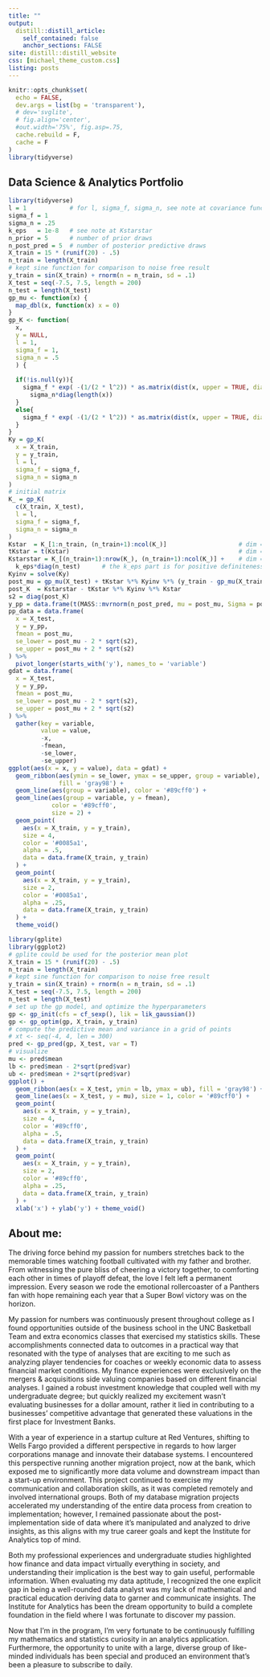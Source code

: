 ```yaml
---
title: ""
output:
  distill::distill_article:
    self_contained: false
    anchor_sections: FALSE
site: distill::distill_website
css: [michael_theme_custom.css]
listing: posts
---
```


```r
knitr::opts_chunk$set(
  echo = FALSE,
  dev.args = list(bg = 'transparent'),
  # dev='svglite',
  # fig.align='center',
  #out.width='75%', fig.asp=.75,
  cache.rebuild = F,
  cache = F
)
library(tidyverse)
```

<div class='index-title' style="">
# Data Science & Analytics Portfolio
</div>

```r
library(tidyverse)
l = 1            # for l, sigma_f, sigma_n, see note at covariance function
sigma_f = 1      
sigma_n = .25 
k_eps   = 1e-8   # see note at Kstarstar
n_prior = 5      # number of prior draws
n_post_pred = 5  # number of posterior predictive draws
X_train = 15 * (runif(20) - .5)  
n_train = length(X_train)
# kept sine function for comparison to noise free result
y_train = sin(X_train) + rnorm(n = n_train, sd = .1)  
X_test = seq(-7.5, 7.5, length = 200)
n_test = length(X_test)
gp_mu <- function(x) {
  map_dbl(x, function(x) x = 0)
}
gp_K <- function(
  x,
  y = NULL,
  l = 1,
  sigma_f = 1,
  sigma_n = .5
  ) {
  
  if(!is.null(y)){
    sigma_f * exp( -(1/(2 * l^2)) * as.matrix(dist(x, upper = TRUE, diag = TRUE) ^ 2) ) +
      sigma_n*diag(length(x))    
  }
  else{
    sigma_f * exp( -(1/(2 * l^2)) * as.matrix(dist(x, upper = TRUE, diag = TRUE) ^ 2) )
  }  
}
Ky = gp_K(
  x = X_train,
  y = y_train,
  l = l,
  sigma_f = sigma_f,
  sigma_n = sigma_n
)
# initial matrix
K_ = gp_K(
  c(X_train, X_test),
  l = l,
  sigma_f = sigma_f,
  sigma_n = sigma_n
)
Kstar  = K_[1:n_train, (n_train+1):ncol(K_)]                    # dim = N x N*
tKstar = t(Kstar)                                               # dim = N* x N
Kstarstar = K_[(n_train+1):nrow(K_), (n_train+1):ncol(K_)] +    # dim = N* x N*
  k_eps*diag(n_test)      # the k_eps part is for positive definiteness
Kyinv = solve(Ky)
post_mu = gp_mu(X_test) + tKstar %*% Kyinv %*% (y_train - gp_mu(X_train))
post_K  = Kstarstar - tKstar %*% Kyinv %*% Kstar
s2 = diag(post_K)
y_pp = data.frame(t(MASS::mvrnorm(n_post_pred, mu = post_mu, Sigma = post_K)))
pp_data = data.frame(
  x = X_test,
  y = y_pp,
  fmean = post_mu, 
  se_lower = post_mu - 2 * sqrt(s2),
  se_upper = post_mu + 2 * sqrt(s2)
) %>% 
  pivot_longer(starts_with('y'), names_to = 'variable')
gdat = data.frame(
  x = X_test,
  y = y_pp,
  fmean = post_mu,
  se_lower = post_mu - 2 * sqrt(s2),
  se_upper = post_mu + 2 * sqrt(s2)
) %>%
  gather(key = variable,
         value = value,
         -x,
         -fmean,
         -se_lower,
         -se_upper)
ggplot(aes(x = x, y = value), data = gdat) +
  geom_ribbon(aes(ymin = se_lower, ymax = se_upper, group = variable),
              fill = 'gray98') +
  geom_line(aes(group = variable), color = '#89cff0') +
  geom_line(aes(group = variable, y = fmean),
            color = '#89cff0',
            size = 2) +
  geom_point(
    aes(x = X_train, y = y_train),
    size = 4,
    color = '#0085a1',
    alpha = .5,
    data = data.frame(X_train, y_train)
  ) +
  geom_point(
    aes(x = X_train, y = y_train),
    size = 2,
    color = '#0085a1',
    alpha = .25,
    data = data.frame(X_train, y_train)
  ) +
  theme_void()
```

```r
library(gplite)
library(ggplot2)
# gplite could be used for the posterior mean plot
X_train = 15 * (runif(20) - .5)  
n_train = length(X_train)
# kept sine function for comparison to noise free result
y_train = sin(X_train) + rnorm(n = n_train, sd = .1)  
X_test = seq(-7.5, 7.5, length = 200)
n_test = length(X_test)
# set up the gp model, and optimize the hyperparameters
gp <- gp_init(cfs = cf_sexp(), lik = lik_gaussian())
gp <- gp_optim(gp, X_train, y_train)
# compute the predictive mean and variance in a grid of points
# xt <- seq(-4, 4, len = 300)
pred <- gp_pred(gp, X_test, var = T)
# visualize
mu <- pred$mean
lb <- pred$mean - 2*sqrt(pred$var)
ub <- pred$mean + 2*sqrt(pred$var)
ggplot() +
  geom_ribbon(aes(x = X_test, ymin = lb, ymax = ub), fill = 'gray98') +
  geom_line(aes(x = X_test, y = mu), size = 1, color = '#89cff0') +
  geom_point(
    aes(x = X_train, y = y_train),
    size = 4,
    color = '#89cff0',
    alpha = .5,
    data = data.frame(X_train, y_train)
  ) +
  geom_point(
    aes(x = X_train, y = y_train),
    size = 2,
    color = '#89cff0',
    alpha = .25,
    data = data.frame(X_train, y_train)
  ) +
  xlab('x') + ylab('y') + theme_void()
```



## About me:

The driving force behind my passion for numbers stretches back to the memorable times
watching football cultivated with my father and brother. From witnessing the pure bliss of
cheering a victory together, to comforting each other in times of playoff defeat, the love I felt left
a permanent impression. Every season we rode the emotional rollercoaster of a Panthers fan with
hope remaining each year that a Super Bowl victory was on the horizon. 

My passion for numbers was continuously present throughout college as I found
opportunities outside of the business school in the UNC Basketball Team and extra economics
classes that exercised my statistics skills. These accomplishments connected data to outcomes in
a practical way that resonated with the type of analyses that are exciting to me such as analyzing
player tendencies for coaches or weekly economic data to assess financial market conditions.
My finance experiences were exclusively on the mergers & acquisitions side valuing companies based on
different financial analyses. I gained a robust investment knowledge that coupled well with my
undergraduate degree; but quickly realized my excitement wasn’t evaluating businesses for a
dollar amount, rather it lied in contributing to a businesses’ competitive advantage that generated
these valuations in the first place for Investment Banks.

With a year of experience in a startup culture at Red Ventures, shifting to Wells Fargo
provided a different perspective in regards to how larger corporations manage and innovate their
database systems. I encountered this perspective running another migration project, now at the bank,
which exposed me to significantly more data volume and downstream impact than a start-up
environment. This project continued to exercise my communication and collaboration skills, as it
was completed remotely and involved international groups. Both of my database migration
projects accelerated my understanding of the entire data process from creation to
implementation; however, I remained passionate about the post-implementation side of data
where it’s manipulated and analyzed to drive insights, as this aligns with my true career goals
and kept the Institute for Analytics top of mind.

Both my professional experiences and undergraduate studies highlighted how finance and
data impact virtually everything in society, and understanding their implication is the best way to
gain useful, performable information. When evaluating my data aptitude, I recognized the one
explicit gap in being a well-rounded data analyst was my lack of mathematical and practical
education deriving data to garner and communicate insights. The Institute for Analytics has been the
dream opportunity to build a complete foundation in the field where I was fortunate to discover
my passion. 

Now that I'm in the program, I'm very fortunate to be continuously fulfilling my mathematics and 
statistics curiosity in an analytics application. Furthermore, the opportunity to unite with a 
large, diverse group of like-minded individuals has been special and produced an environment
that's been a pleasure to subscribe to daily.





